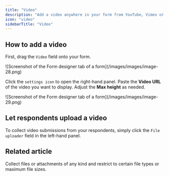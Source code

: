 ```yaml
---
title: "Video"
description: "Add a video anywhere in your form from YouTube, Vimeo or any video platform."
icon: "video"
sidebarTitle: "Video"
---
```


## How to add a video

First, drag the `Video` field onto your form.

<Frame>
  ![Screenshot of the Form designer tab of a form](/images/images/image-28.png)
</Frame>

Click the `settings icon` to open the right-hand panel. Paste the **Video URL** of the video you want to display. Adjust the **Max height** as needed.

<Frame style={{ width: '576px', height: '328px' }}>
  ![Screenshot of the Form designer tab of a form](/images/images/image-29.png)
</Frame>

## Let respondents upload a video

To collect video submissions from your respondents, simply click the `File uploader` field in the left-hand panel.

## Related article

<CardGroup cols={3}>
  <Card title="File uploads" icon="upload" iconType="regular" color="#FFC738" href="/file-upload">
    Collect files or attachments of any kind and restrict to certain file types or maximum file sizes.
  </Card>
</CardGroup>
